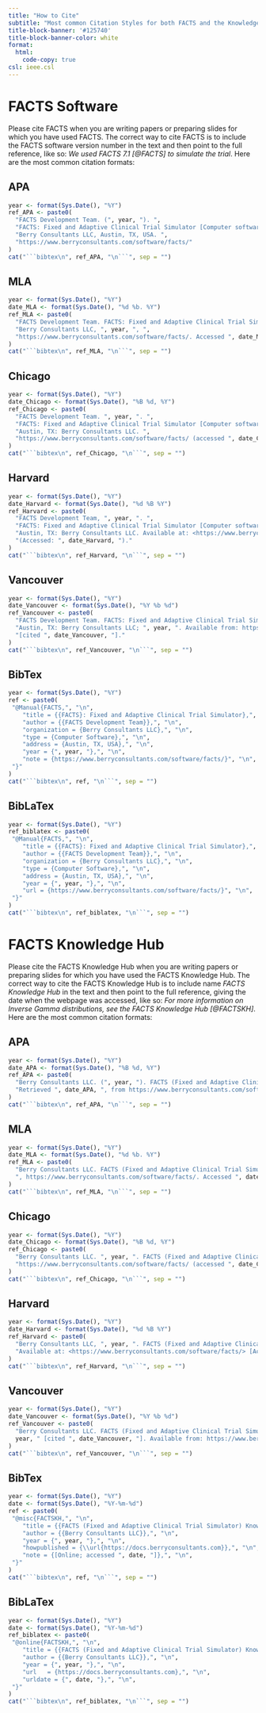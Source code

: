 ```yaml
---
title: "How to Cite"
subtitle: "Most common Citation Styles for both FACTS and the Knowledge Hub"
title-block-banner: '#125740'
title-block-banner-color: white
format:
  html:
    code-copy: true
csl: ieee.csl
---
```


# FACTS Software

Please cite FACTS when you are writing papers or preparing slides for which you have used FACTS. The correct way to cite FACTS is to include the FACTS software version number in the text and then point to the full reference, like so: *We used FACTS 7.1 [@FACTS] to simulate the trial*.  Here are the most common citation formats:

::: {.panel-tabset}

## APA 

```R
year <- format(Sys.Date(), "%Y")
ref_APA <- paste0(
  "FACTS Development Team. (", year, "). ",
  "FACTS: Fixed and Adaptive Clinical Trial Simulator [Computer software]. ",
  "Berry Consultants LLC, Austin, TX, USA. ",
  "https://www.berryconsultants.com/software/facts/"
)
cat("```bibtex\n", ref_APA, "\n```", sep = "")
```

## MLA

```R
year <- format(Sys.Date(), "%Y")
date_MLA <- format(Sys.Date(), "%d %b. %Y")
ref_MLA <- paste0(
  "FACTS Development Team. FACTS: Fixed and Adaptive Clinical Trial Simulator. ",
  "Berry Consultants LLC, ", year, ", ",
  "https://www.berryconsultants.com/software/facts/. Accessed ", date_MLA, "."
)
cat("```bibtex\n", ref_MLA, "\n```", sep = "")
```

## Chicago

```R
year <- format(Sys.Date(), "%Y")
date_Chicago <- format(Sys.Date(), "%B %d, %Y")
ref_Chicago <- paste0(
  "FACTS Development Team. ", year, ". ",
  "FACTS: Fixed and Adaptive Clinical Trial Simulator [Computer software]. ",
  "Austin, TX: Berry Consultants LLC. ",
  "https://www.berryconsultants.com/software/facts/ (accessed ", date_Chicago, ")."
)
cat("```bibtex\n", ref_Chicago, "\n```", sep = "")
```

## Harvard

```R
year <- format(Sys.Date(), "%Y")
date_Harvard <- format(Sys.Date(), "%d %B %Y") 
ref_Harvard <- paste0(
  "FACTS Development Team, ", year, ". ",
  "FACTS: Fixed and Adaptive Clinical Trial Simulator [Computer software]. ",
  "Austin, TX: Berry Consultants LLC. Available at: <https://www.berryconsultants.com/software/facts/> ",
  "(Accessed: ", date_Harvard, ")."
)
cat("```bibtex\n", ref_Harvard, "\n```", sep = "")
```

## Vancouver

```R
year <- format(Sys.Date(), "%Y")
date_Vancouver <- format(Sys.Date(), "%Y %b %d")
ref_Vancouver <- paste0(
  "FACTS Development Team. FACTS: Fixed and Adaptive Clinical Trial Simulator [Computer software]. ",
  "Austin, TX: Berry Consultants LLC; ", year, ". Available from: https://www.berryconsultants.com/software/facts/ ",
  "[cited ", date_Vancouver, "]."
)
cat("```bibtex\n", ref_Vancouver, "\n```", sep = "")
```

## BibTex

```R
year <- format(Sys.Date(), "%Y")
ref <- paste0(
 "@Manual{FACTS,", "\n",
    "title = {{FACTS}: Fixed and Adaptive Clinical Trial Simulator},", "\n",
    "author = {{FACTS Development Team}},", "\n",
    "organization = {Berry Consultants LLC},", "\n",
    "type = {Computer Software},", "\n",
    "address = {Austin, TX, USA},", "\n",
    "year = {", year, "},", "\n",
    "note = {https://www.berryconsultants.com/software/facts/}", "\n",
 "}"
)
cat("```bibtex\n", ref, "\n```", sep = "")
```

## BibLaTex

```R
year <- format(Sys.Date(), "%Y")
ref_biblatex <- paste0(
 "@Manual{FACTS,", "\n",
    "title = {{FACTS}: Fixed and Adaptive Clinical Trial Simulator},", "\n",
    "author = {{FACTS Development Team}},", "\n",
    "organization = {Berry Consultants LLC},", "\n",
    "type = {Computer Software},", "\n",
    "address = {Austin, TX, USA},", "\n",
    "year = {", year, "},", "\n",
    "url = {https://www.berryconsultants.com/software/facts/}", "\n",
 "}"
)
cat("```bibtex\n", ref_biblatex, "\n```", sep = "")
```


:::


# FACTS Knowledge Hub

Please cite the FACTS Knowledge Hub when you are writing papers or preparing slides for which you have used the FACTS Knowledge Hub. The correct way to cite the FACTS Knowledge Hub is to include name *FACTS Knowledge Hub* in the text and then point to the full reference, giving the date when the webpage was accessed, like so: *For more information on Inverse Gamma distributions, see the FACTS Knowledge Hub [@FACTSKH]*. Here are the most common citation formats:

::: {.panel-tabset}

## APA 

```R
year <- format(Sys.Date(), "%Y")
date_APA <- format(Sys.Date(), "%B %d, %Y") 
ref_APA <- paste0(
  "Berry Consultants LLC. (", year, "). FACTS (Fixed and Adaptive Clinical Trial Simulator) Knowledge Hub. ",
  "Retrieved ", date_APA, ", from https://www.berryconsultants.com/software/facts/"
)
cat("```bibtex\n", ref_APA, "\n```", sep = "")
```

## MLA

```R
year <- format(Sys.Date(), "%Y")
date_MLA <- format(Sys.Date(), "%d %b. %Y") 
ref_MLA <- paste0(
  "Berry Consultants LLC. FACTS (Fixed and Adaptive Clinical Trial Simulator) Knowledge Hub. ", year, 
  ", https://www.berryconsultants.com/software/facts/. Accessed ", date_MLA, "."
)
cat("```bibtex\n", ref_MLA, "\n```", sep = "")
```

## Chicago

```R
year <- format(Sys.Date(), "%Y")
date_Chicago <- format(Sys.Date(), "%B %d, %Y")
ref_Chicago <- paste0(
  "Berry Consultants LLC. ", year, ". FACTS (Fixed and Adaptive Clinical Trial Simulator) Knowledge Hub. ",
  "https://www.berryconsultants.com/software/facts/ (accessed ", date_Chicago, ")."
)
cat("```bibtex\n", ref_Chicago, "\n```", sep = "")
```

## Harvard

```R
year <- format(Sys.Date(), "%Y")
date_Harvard <- format(Sys.Date(), "%d %B %Y")
ref_Harvard <- paste0(
  "Berry Consultants LLC, ", year, ". FACTS (Fixed and Adaptive Clinical Trial Simulator) Knowledge Hub. [online] ",
  "Available at: <https://www.berryconsultants.com/software/facts/> [Accessed ", date_Harvard, "]."
)
cat("```bibtex\n", ref_Harvard, "\n```", sep = "")
```

## Vancouver

```R
year <- format(Sys.Date(), "%Y")
date_Vancouver <- format(Sys.Date(), "%Y %b %d")
ref_Vancouver <- paste0(
  "Berry Consultants LLC. FACTS (Fixed and Adaptive Clinical Trial Simulator) Knowledge Hub [Internet]. ",
  year, " [cited ", date_Vancouver, "]. Available from: https://www.berryconsultants.com/software/facts/"
)
cat("```bibtex\n", ref_Vancouver, "\n```", sep = "")
```

## BibTex

```R
year <- format(Sys.Date(), "%Y")
date <- format(Sys.Date(), "%Y-%m-%d")
ref <- paste0(
 "@misc{FACTSKH,", "\n",
    "title = {{FACTS (Fixed and Adaptive Clinical Trial Simulator) Knowledge Hub}},", "\n",
    "author = {{Berry Consultants LLC}},", "\n",
    "year = {", year, "},", "\n",
    "howpublished = {\\url{https://docs.berryconsultants.com}},", "\n",
    "note = {[Online; accessed ", date, "]},", "\n",
 "}"
)
cat("```bibtex\n", ref, "\n```", sep = "")
```

## BibLaTex

```R
year <- format(Sys.Date(), "%Y")
date <- format(Sys.Date(), "%Y-%m-%d")
ref_biblatex <- paste0(
 "@online{FACTSKH,", "\n",
    "title = {{FACTS (Fixed and Adaptive Clinical Trial Simulator) Knowledge Hub}},", "\n",
    "author = {{Berry Consultants LLC}},", "\n",
    "year = {", year, "},", "\n",
    "url   = {https://docs.berryconsultants.com},", "\n",
    "urldate = {", date, "},", "\n",
 "}"
)
cat("```bibtex\n", ref_biblatex, "\n```", sep = "")
```

:::